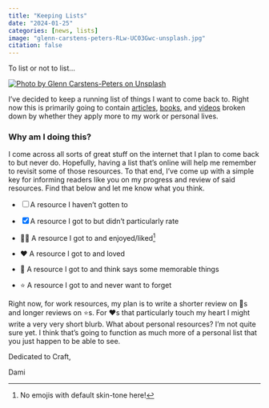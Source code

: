 ```yaml
---
title: "Keeping Lists"
date: "2024-01-25"
categories: [news, lists]
image: "glenn-carstens-peters-RLw-UC03Gwc-unsplash.jpg"
citation: false
---
```


To list or not to list...

[![Photo by Glenn Carstens-Peters on Unsplash](glenn-carstens-peters-RLw-UC03Gwc-unsplash.jpg){fig-align="left"}](https://unsplash.com/photos/person-writing-bucket-list-on-book-RLw-UC03Gwc?utm_content=creditCopyText&utm_medium=referral&utm_source=unsplash)

I've decided to keep a running list of things I want to come back to. Right now this is primarily going to contain [articles](../../lists/articles/index.qmd), [books](../../lists/books/index.qmd), and [videos](../../lists/videos/index.qmd) broken down by whether they apply more to my work or personal lives.

### Why am I doing this?

I come across all sorts of great stuff on the internet that I plan to come back to but never do. Hopefully, having a list that's online will help me remember to revisit some of those resources. To that end, I've come up with a simple key for informing readers like you on my progress and review of said resources. Find that below and let me know what you think.

-   [ ] A resource I haven't gotten to

-   [x] A resource I got to but didn't particularly rate

-   👍🏾 A resource I got to and enjoyed/liked[^1]

-   ❤️ A resource I got to and loved

-   💎 A resource I got to and think says some memorable things

-   ⭐ A resource I got to and never want to forget

[^1]: No emojis with default skin-tone here!

Right now, for work resources, my plan is to write a shorter review on 💎s and longer reviews on ⭐s. For ❤️s that particularly touch my heart I might write a very very short blurb. What about personal resources? I'm not quite sure yet. I think that's going to function as much more of a personal list that you just happen to be able to see.

Dedicated to Craft,

Dami
